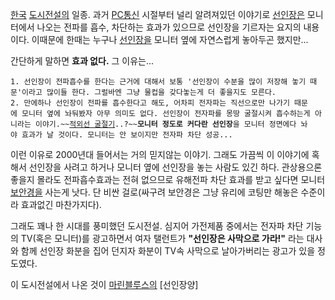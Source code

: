 [[한국]] [[도시전설]]의 일종. 과거 [[PC통신]] 시절부터 널리 알려져있던 이야기로 [[선인장]]은 모니터에서 나오는 전파를 흡수, 차단하는 효과가 있으므로 선인장을 기르자는 요지의 내용이다. 이때문에 한때는 누구나 [[선인장]]을 모니터 옆에 자연스럽게 놓아두곤 했지만...

간단하게 말하면 '''효과 없다.''' 그 이유는...

 1. 선인장이 전파흡수를 한다는 근거에 대해서 보통 '선인장이 수분을 많이 저장해 놓기 때문'이라고 많이들 한다. 그럴바엔 그냥 물컵을 갖다놓는게 더 좋을지도 모른다.
 2. 만에하나 선인장이 전파를 흡수한다고 해도, 어차피 전자파는 직선으로만 나가기 때문에 모니터 옆에 놔둬봤자 아무 의미도 없다. 선인장이 전자파를 몽땅 굴절시켜 흡수하는게 아니라는 이야기.~~[[적외선 굴절기]]..?~~'''모니터 정도로 커다란 선인장'''을 모니터 정면에다 놔야 효과가 날 것이다. 모니터는 안 보이지만 전자파 차단 성공...

이런 이유로 2000년대 들어서는 거의 믿지않는 이야기. 그래도 가끔씩 이 이야기에 혹해서 선인장을 사려고 하거나 모니터 옆에 선인장을 놓는 사람도 있긴 하다. 관상용으론 좋을지 몰라도 전파흡수효과는 전혀 없으므로 유해전파 차단 효과를 받고 싶다면 모니터 [[보안경]]을 사는게 낫다. 단 비싼 걸로(싸구려 보안경은 그냥 유리에 코팅만 해놓은 수준이라 효과없긴 마찬가지다).

그래도 꽤나 한 시대를 풍미했던 도시전설. 심지어 가전제품 중에서는 전자파 차단 기능의 TV(혹은 모니터)를 광고하면서 여자 탤런트가 '''"선인장은 사막으로 가라!"''' 라는 대사와 함께 선인장 화분을 집어 던지자 화분이 TV속 사막으로 날아가버리는 광고가 있을 정도였다.

이 도시전설에서 나온 것이 [[마린블루스]]의 [선인장양]

